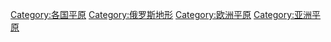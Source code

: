 [[Category:各国平原|Category:各国平原]]
[[Category:俄罗斯地形|Category:俄罗斯地形]]
[[Category:欧洲平原|Category:欧洲平原]]
[[Category:亚洲平原|Category:亚洲平原]]